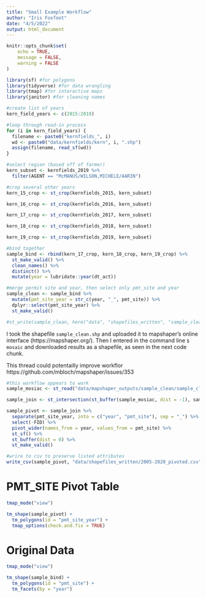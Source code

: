 ```yaml
---
title: "Small Example Workflow"
author: "Iris Foxfoot"
date: "4/5/2022"
output: html_document
---
```


```r
knitr::opts_chunk$set(
	echo = TRUE,
	message = FALSE,
	warning = FALSE
)
```

```r
library(sf) #for polygons
library(tidyverse) #for data wrangling
library(tmap) #for interactive maps
library(janitor) #for cleaning names
```

```r
#create list of years
kern_field_years <- c(2015:2019)

#loop through read-in process
for (i in kern_field_years) {
  filename <- paste0("kernfields_", i)
  wd <- paste0("data/kernfields/kern", i, ".shp")
  assign(filename, read_sf(wd))
}

#select region (based off of farmer)
kern_subset <- kernfields_2019 %>% 
  filter(AGENT == "McMANUS/WILSON,MICHELE/AARIN")

#crop several other years
kern_15_crop <- st_crop(kernfields_2015, kern_subset)

kern_16_crop <- st_crop(kernfields_2016, kern_subset)

kern_17_crop <- st_crop(kernfields_2017, kern_subset)

kern_18_crop <- st_crop(kernfields_2018, kern_subset)

kern_19_crop <- st_crop(kernfields_2019, kern_subset)

#bind together
sample_bind <- rbind(kern_17_crop, kern_18_crop, kern_19_crop) %>% 
  st_make_valid() %>% 
  clean_names() %>%
  distinct() %>% 
  mutate(year = lubridate::year(dt_act))

#merge permit site and year, then select only pmt_site and year 
sample_clean <- sample_bind %>% 
  mutate(pmt_site_year = str_c(year, "_", pmt_site)) %>% 
  dplyr::select(pmt_site_year) %>% 
  st_make_valid()

#st_write(sample_clean, here("data", "shapefiles_written", "sample_clean.shp"))
```

I took the shapefile `sample_clean.shp` and uploaded it to mapshaper's online interface (https://mapshaper.org/). Then I entered in the command line `$ mosaic` and downloaded results as a shapefile, as seen in the next code chunk.

This thread could potentailly improve workflor https://github.com/mbloch/mapshaper/issues/353 

```r
#this workflow appears to work
sample_mosiac <- st_read("data/mapshaper_outputs/sample_clean/sample_clean.shp")

sample_join <- st_intersection(st_buffer(sample_mosiac, dist = -1), sample_clean)

sample_pivot <- sample_join %>% 
  separate(pmt_site_year, into = c("year", "pmt_site"), sep = "_") %>% 
  select(-FID) %>% 
  pivot_wider(names_from = year, values_from = pmt_site) %>%
  st_sf() %>% 
  st_buffer(dist = 0) %>% 
  st_make_valid()

#wrire to csv to preserve listed attributes
write_csv(sample_pivot, "data/shapefiles_written/2005-2020_pivoted.csv")
```

# PMT_SITE Pivot Table

```r
tmap_mode("view")

tm_shape(sample_pivot) +
  tm_polygons(id = "pmt_site_year") +
  tmap_options(check.and.fix = TRUE)
```

# Original Data

```r
tmap_mode("view")

tm_shape(sample_bind) +
  tm_polygons(id = "pmt_site") +
  tm_facets(by = "year")
```


